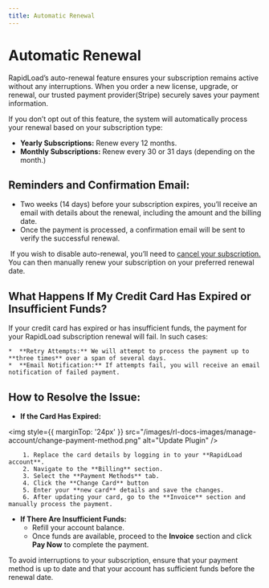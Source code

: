 ```yaml
---
title: Automatic Renewal
--- 
```


# Automatic Renewal

RapidLoad’s auto-renewal feature ensures your subscription remains active without any interruptions. When you order a new license, upgrade, or renewal, our trusted payment provider(Stripe) securely saves your payment information.
  
If you don’t opt out of this feature, the system will automatically process your renewal based on your subscription type:

*   **Yearly Subscriptions:** Renew every 12 months.
*   **Monthly Subscriptions:** Renew every 30 or 31 days (depending on the month.)

## Reminders and Confirmation Email:

*   Two weeks (14 days) before your subscription expires, you’ll receive an email with details about the renewal, including the amount and the billing date.
*   Once the payment is processed, a confirmation email will be sent to verify the successful renewal.

 If you wish to disable auto-renewal, you’ll need to [cancel your subscription.](https://app.clickup.com/9018301622/docs/8crgq5p-1358/8crgq5p-1518) You can then manually renew your subscription on your preferred renewal date.

## What Happens If My Credit Card Has Expired or Insufficient Funds?

If your credit card has expired or has insufficient funds, the payment for your RapidLoad subscription renewal will fail. In such cases:

    *  **Retry Attempts:** We will attempt to process the payment up to **three times** over a span of several days.
    *  **Email Notification:** If attempts fail, you will receive an email notification of failed payment.

## How to Resolve the Issue:

 * **If the Card Has Expired:**

<img style={{ marginTop: '24px' }} 
src="/images/rl-docs-images/manage-account/change-payment-method.png" alt="Update Plugin" />

        1. Replace the card details by logging in to your **RapidLoad account**.
        2. Navigate to the **Billing** section.
        3. Select the **Payment Methods** tab.
        4. Click the **Change Card** button
        5. Enter your **new card** details and save the changes.
        6. After updating your card, go to the **Invoice** section and manually process the payment.

  

* **If There Are Insufficient Funds:**
   * Refill your account balance.
   * Once funds are available, proceed to the **Invoice** section and click **Pay Now** to complete the payment.

To avoid interruptions to your subscription, ensure that your payment method is up to date and that your account has sufficient funds before the renewal date.
